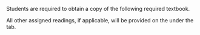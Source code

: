Students are required to obtain a copy of the following required textbook.

\begin{hangparas}{.4in}{1}
Creswell, J. W., \& Guetterman, T. C. (2019). {\em{Educational research: Planning, conducting, and evaluating quantitative and qualitative research}} (6th ed.). Pearson.
\end{hangparas}

All other assigned readings, if applicable, will be provided on the \texttt{\href{https://mycourses.umhb.edu/courses/23592}{course website}} under the \texttt{\href{https://mycourses.umhb.edu/courses/23592/files/folder/Readings}{Readings}} tab.